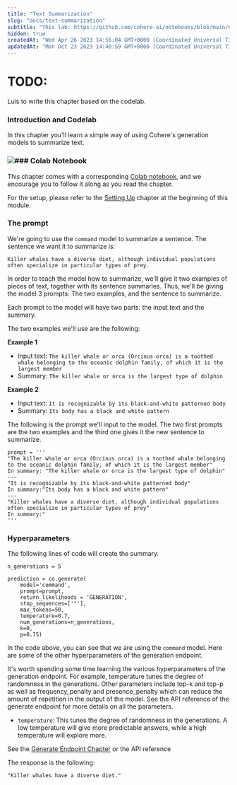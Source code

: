 ```yaml
---
title: "Text Summarization"
slug: "docs/text-summarization"
subtitle: "This lab: https://github.com/cohere-ai/notebooks/blob/main/notebooks/Basic_Summarization_Notebook.ipynb"
hidden: true
createdAt: "Wed Apr 26 2023 14:56:04 GMT+0000 (Coordinated Universal Time)"
updatedAt: "Mon Oct 23 2023 14:40:59 GMT+0000 (Coordinated Universal Time)"
---
```

# TODO:

Luis to write this chapter based on the codelab.

### Introduction and Codelab

In this chapter you'll learn a simple way of using Cohere's generation models to summarize text.

### ![](../../../assets/images/f8c3688-image.png)### Colab Notebook
This chapter comes with a corresponding <a target="_blank" href="https://github.com/cohere-ai/notebooks/blob/main/notebooks/Basic_Summarization_Notebook.ipynb">Colab notebook</a>, and we encourage you to follow it along as you read the chapter.

For the setup, please refer to the <a target="_blank" href="/docs/setting-up">Setting Up</a> chapter at the beginning of this module.

### The prompt

We're going to use the `command` model to summarize a sentence. The sentence we want it to summarize is:

`Killer whales have a diverse diet, although individual populations often specialize in particular types of prey.`

In order to teach the model how to summarize, we'll give it two examples of pieces of text, together with its sentence summaries. Thus, we'll be giving the model 3 prompts: The two examples, and the sentence to summarize.

Each prompt to the model will have two parts: the input text and the summary.

The two examples we'll use are the following:

**Example 1**

- Input text: `The killer whale or orca (Orcinus orca) is a toothed whale belonging to the oceanic dolphin family, of which it is the largest member`
- Summary: `The killer whale or orca is the largest type of dolphin`

**Example 2**

- Input text: `It is recognizable by its black-and-white patterned body`
- Summary: `Its body has a black and white pattern`

The following is the prompt we'll input to the model. The two first prompts are the two examples and the third one gives it the new sentence to summarize.

```
prompt = '''
"The killer whale or orca (Orcinus orca) is a toothed whale belonging to the oceanic dolphin family, of which it is the largest member"
In summary: "The killer whale or orca is the largest type of dolphin"
---
"It is recognizable by its black-and-white patterned body" 
In summary:"Its body has a black and white pattern"
---
"Killer whales have a diverse diet, although individual populations often specialize in particular types of prey" 
In summary:"
'''
```

### Hyperparameters

The following lines of code will create the summary.

```
n_generations = 5

prediction = co.generate(
    model='command',
    prompt=prompt,
    return_likelihoods = 'GENERATION',
    stop_sequences=['"'],
    max_tokens=50,
    temperature=0.7,
    num_generations=n_generations,
    k=0,
    p=0.75)
```

In the code above, you can see that we are using the `command` model. Here are some of the other hyperparameters of the generation endpoint.

It's worth spending some time learning the various hyperparameters of the generation endpoint. For example, temperature tunes the degree of randomness in the generations. Other parameters include top-k and top-p as well as frequency_penalty and presence_penalty which can reduce the amount of repetition in the output of the model. See the API reference of the generate endpoint for more details on all the parameters.

- `temperature`: This tunes the degree of randomness in the generations. A low temperature will give more predictable answers, while a high temperature will explore more.

See the [Generate Endpoint Chapter](/docs/the-generate-endpoint) or the API reference

The response is the following:

`"Killer whales have a diverse diet."`
